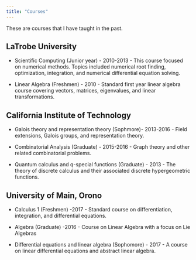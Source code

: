 ```yaml
---
title: "Courses"
---
```


These are courses that I have taught in the past. 

## LaTrobe University

- Scientific Computing (Junior year) - 2010-2013 - This course focused on numerical methods. Topics included numerical root finding, optimization, integration, and numerical differential equation solving. 

- Linear Algebra (Freshmen) - 2010 - Standard first year linear algebra course covering vectors, matrices, eigenvalues, and linear transformations. 

## California Institute of Technology

- Galois theory and representation theory (Sophmore)- 2013-2016 - Field extensions, Galois groups, and representation theory.

- Combinatorial Analysis (Graduate) - 2015-2016 - Graph theory and other related combinatorial problems. 

- Quantum calculus and q-special functions (Graduate) - 2013 - The theory of discrete calculus and their associated discrete hypergeometric functions. 

## University of Main, Orono

- Calculus 1 (Freshmen) -2017 - Standard course on differentiation, integration, and differential equations. 

- Algebra (Graduate) -2016 - Course on Linear Algebra with a focus on Lie Algebras

- Differential equations and linear algebra (Sophomore) - 2017 - A course on linear differential equations and abstract linear algebra. 
